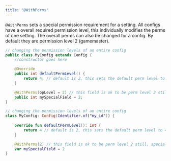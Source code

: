 ```yaml
---
title: "@WithPerms"
---
```


`@WithPerms` sets a special permission requirement for a setting. All configs have a overall required permission level, this individually modifies the perms of one setting. The overall perms can also be changed for a config. By default they are permission level 2 (gamemaster).

<CodeTabs>

```java !!tabs Java
// changing the permission levels of an entire config
public class MyConfig extends Config {
    //constructor goes here

    @Override
    public int defaultPermLevel() {
        return 4; // default is 2, this sets the default perm level to 4 (owner)
    }

    @WithPerms(opLevel = 2) // this field is ok to be perm level 2 still, specially set it
    public int mySpecialField = 2;
}
```

```kotlin !!tabs Kotlin
// changing the permission levels of an entire config
class MyConfig: Config(Identifier.of("my_id")) {
    
    override fun defaultPermLevel(): Int {
        return 4 // default is 2, this sets the default perm level to 4 (owner)
    }

    @WithPerms(2) // this field is ok to be perm level 2 still, specially set it
    var mySpecialField = 2
}
```

</CodeTabs>